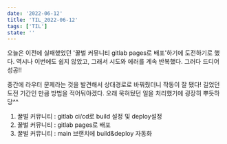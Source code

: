 ```yaml
---
date: '2022-06-12'
title: 'TIL_2022-06-12'
tags: ['TIL']
state: ''
---
```


오늘은 이전에 실패했었던 '꿀벌 커뮤니티 gitlab pages로 배포'하기에
도전하기로 했다. 역시나 이번에도 쉽지 않았고, 그래서 시도와 에러를 계속 반복했다.
그러다 드디어 성공!!

중간에 라우터 문제라는 것을 발견해서 상대경로로 바꿔줬더니 작동이 잘 됐다!
길었던 도전 기간인 만큼 방법을 적어둬야겠다. 오래 묵혀뒀던 일을 처리했기에
굉장히 뿌듯하당^^

1. 꿀벌 커뮤니티 : gitlab ci/cd로 build 설정 및 deploy설정
2. 꿀벌 커뮤니티 : gitlab pages로 배포
3. 꿀벌 커뮤니티 : main 브랜치에 build&deploy 자동화
